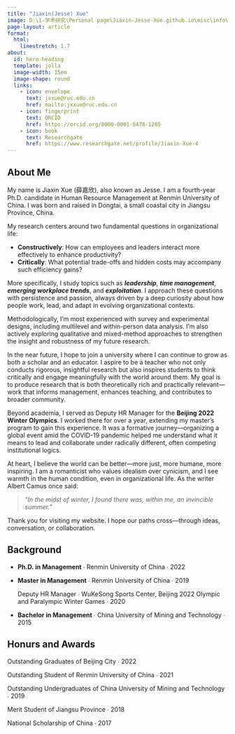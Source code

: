 ```yaml
---
title: "Jiaxin(Jesse) Xue"
image: D:\1-学术研究\Personal page\Jiaxin-Jesse-Xue.github.io\misc\info\photo.png
page-layout: article
format: 
  html:
    linestretch: 1.7
about:
  id: hero-heading
  template: jolla
  image-width: 15em
  image-shape: round
  links:
    - icon: envelope
      text: jxxue@ruc.edu.cn
      href: mailto:jxxue@ruc.edu.cn
    - icon: fingerprint
      text: ORCID
      href: https://orcid.org/0000-0001-5478-1285
    - icon: book
      text: Researchgate
      href: https://www.researchgate.net/profile/Jiaxin-Xue-4
---
```


::: {#hero-heading}

:::

## About Me

My name is Jiaxin Xue (薛嘉欣), also known as Jesse. I am a fourth-year Ph.D. candidate in Human Resource Management at Renmin University of China. I was born and raised in Dongtai, a small coastal city in Jiangsu Province, China. 

My research centers around two fundamental questions in organizational life:

- **Constructively**: How can employees and leaders interact more effectively to enhance productivity?
- **Critically**: What potential trade-offs and hidden costs may accompany such efficiency gains?

More specifically, I study topics such as ***leadership***, ***time management***, ***emerging workplace trends***, and ***exploitation***. I approach these questions with persistence and passion, always driven by a deep curiosity about how people work, lead, and adapt in evolving organizational contexts.

Methodologically, I’m most experienced with survey and experimental designs, including multilevel and within-person data analysis. I’m also actively exploring qualitative and mixed-method approaches to strengthen the insight and robustness of my future research.

In the near future, I hope to join a university where I can continue to grow as both a scholar and an educator. I aspire to be a teacher who not only conducts rigorous, insightful research but also inspires students to think critically and engage meaningfully with the world around them. My goal is to produce research that is both theoretically rich and practically relevant—work that informs management, enhances teaching, and contributes to broader community.

Beyond academia, I served as Deputy HR Manager for the **Beijing 2022 Winter Olympics**. I worked there for over a year, extending my master’s program to gain this experience. It was a formative journey—organizing a global event amid the COVID-19 pandemic helped me understand what it means to lead and collaborate under radically different, often competing institutional logics.

At heart, I believe the world can be better—more just, more humane, more inspiring. I am a romanticist who values idealism over cynicism, and I see warmth in the human condition, even in organizational life. As the writer Albert Camus once said:

> *“In the midst of winter, I found there was, within me, an invincible summer.”*

Thank you for visiting my website. I hope our paths cross—through ideas, conversation, or collaboration.


## Background

- **Ph.D. in Management**  &#8729; Renmin University of China  &#8729;  2022

- **Master in Management**  &#8729; Renmin University of China  &#8729;  2019

    Deputy HR Manager  &#8729; WuKeSong Sports Center, Beijing 2022 Olympic and Paralympic Winter Games &#8729;  2020

- **Bachelor in Management**  &#8729; China University of Mining and Technology &#8729;  2015

## Honurs and Awards

Outstanding Graduates of Beijing City &#8729;  2022

Outstanding Student of Renmin University of China &#8729;  2021

Outstanding Undergraduates	 of China University of Mining and Technology &#8729;  2019

Merit Student of Jiangsu Province &#8729;  2018

National Scholarship of China &#8729;  2017